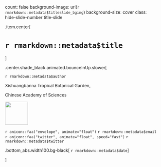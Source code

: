 count: false
background-image: url(`r rmarkdown::metadata$titleslide_bgimg`)
background-size: cover
class: hide-slide-number title-slide


<div class="grid-row" style="grid: 1fr / 2fr;">


.item.center[

# <span style="text-shadow: 2px 2px 30px white;">`r rmarkdown::metadata$title`</span>

<!-- ## <span style="color:`r rmarkdown::metadata$color_theme`;text-shadow: 2px 2px 30px black;">`r knitr::asis_output(rmarkdown::metadata$subtitle)`</span> -->

]


.center.shade_black.animated.bounceInUp.slower[

`r rmarkdown::metadata$author`

Xishuangbanna Tropical Botanical Garden, 

Chinese Academy of Sciences

<img src="images/xtbg.png" style="width:75px"><br>

`r anicon::faa("envelope", animate="float")`  `r rmarkdown::metadata$email`
`r anicon::faa("twitter", animate="float", speed="fast")` `r rmarkdown::metadata$twitter`

.bottom_abs.width100.bg-black[
`r rmarkdown::metadata$date`
]

]

</div>
